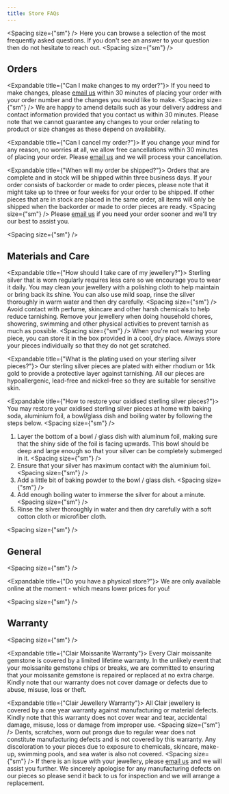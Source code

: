 ```yaml
---
title: Store FAQs
---
```

<Spacing size={"sm"} />
Here you can browse a selection of the most frequently asked questions.
If you don't see an answer to your question then do not hesitate to reach out.
<Spacing size={"sm"} />

## Orders

<Spacing size="sm" />

<Expandable title={"Can I make changes to my order?"}>
If you need to make changes, please <a href="mailto:hello@clairlondon.co.uk" style="text-decoration: underline">email us</a> within 30 minutes of placing your order with your order number and the changes you would like to make. 
<Spacing size={"sm"} />
We are happy to amend details such as your delivery address and contact information provided that you contact us within 30 minutes. Please note that we cannot guarantee any changes to your order relating to product or size changes as these depend on availability.
</Expandable>

<Expandable title={"Can I cancel my order?"}>
If you change your mind for any reason, no worries at all, we allow free cancellations within 30 minutes of placing your order. Please <a href="mailto:hello@clairlondon.co.uk" style="text-decoration: underline">email us</a> and we will process your cancellation.
</Expandable>

<Expandable title={"When will my order be shipped?"}>
Orders that are complete and in stock will be shipped within three business days. If your order consists of backorder or made to order pieces, please note that it might take up to three or four weeks for your order to be shipped. If other pieces that are in stock are placed in the same order, all items will only be shipped when the backorder or made to order pieces are ready.
<Spacing size={"sm"} />
Please <a href="mailto:hello@clairlondon.co.uk" style="text-decoration: underline">email us</a> if you need your order sooner and we'll try our best to assist you.
</Expandable>

<Spacing size={"sm"} />

## Materials and Care

<Spacing size="sm" />

<Expandable title={"How should I take care of my jewellery?"}>
Sterling silver that is worn regularly requires less care so we encourage you to wear it daily. You may clean your jewellery with a polishing cloth to help maintain or bring back its shine. You can also use mild soap, rinse the silver thoroughly in warm water and then dry carefully.
<Spacing size={"sm"} />
Avoid contact with perfume, skincare and other harsh chemicals to help reduce tarnishing. Remove your jewellery when doing household chores, showering, swimming and other physical activities to prevent tarnish as much as possible.
<Spacing size={"sm"} />
When you're not wearing your piece, you can store it in the box provided in a cool, dry place. Always store your pieces individually so that they do not get scratched.
</Expandable>

<Expandable title={"What is the plating used on your sterling silver pieces?"}>
Our sterling silver pieces are plated with either rhodium or 14k gold to provide a protective layer against tarnishing. All our pieces are hypoallergenic, lead-free and nickel-free so they are suitable for sensitive skin.
</Expandable>

<Expandable title={"How to restore your oxidised sterling silver pieces?"}>
You may restore your oxidised sterling silver pieces at home with baking soda, aluminium foil, a bowl/glass dish and boiling water by following the steps below.
<Spacing size={"sm"} />
1. Layer the bottom of a bowl / glass dish with aluminum foil, making sure that the shiny side of the foil is facing upwards. This bowl should be deep and large enough so that your silver can be completely submerged in it.
<Spacing size={"sm"} />
2. Ensure that your silver has maximum contact with the aluminium foil.
<Spacing size={"sm"} />
3. Add a little bit of baking powder to the bowl / glass dish.
<Spacing size={"sm"} />
4. Add enough boiling water to immerse the silver for about a minute.
<Spacing size={"sm"} />
5. Rinse the silver thoroughly in water and then dry carefully with a soft cotton cloth or microfiber cloth.
</Expandable>

<Spacing size={"sm"} />

## General

<Spacing size={"sm"} />

<Expandable title={"Do you have a physical store?"}>
We are only available online at the moment - which means lower prices for you!
</Expandable>

<Spacing size={"sm"} />

## Warranty

<Spacing size={"sm"} />

<Expandable title={"Clair Moissanite Warranty"}>
Every Clair moissanite gemstone is covered by a limited lifetime warranty. In the unlikely event that your moissanite gemstone chips or breaks, we are committed to ensuring that your moissanite gemstone is repaired or replaced at no extra charge. Kindly note that our warranty does not cover damage or defects due to abuse, misuse, loss or theft.
</Expandable>

<Expandable title={"Clair Jewellery Warranty"}>
All Clair jewellery is covered by a one year warranty against manufacturing or material defects. Kindly note that this warranty does not cover wear and tear, accidental damage, misuse, loss or damage from improper use.
<Spacing size={"sm"} />
Dents, scratches, worn out prongs due to regular wear does not constitute manufacturing defects and is not covered by this warranty. Any discoloration to your pieces due to exposure to chemicals, skincare, make-up, swimming pools, and sea water is also not covered.
<Spacing size={"sm"} />
If there is an issue with your jewellery, please <a href="mailto:hello@clairlondon.co.uk" style="text-decoration: underline">email us</a> and we will assist you further. We sincerely apologise for any manufacturing defects on our pieces so please send it back to us for inspection and we will arrange a replacement.
</Expandable>